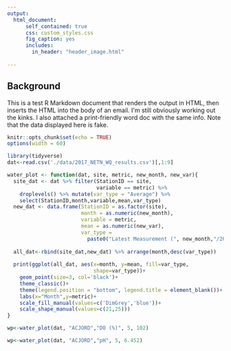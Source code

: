 ```yaml
---
output: 
  html_document:
      self_contained: true
      css: custom_styles.css
      fig_caption: yes
      includes:
        in_header: "header_image.html"
        
---
```

<p style="width:90%;margin:10px 10px">
<h2> Background </h2>
This is a test R Markdown document that renders the output in HTML, then inserts the HTML into the body of an email. I\'m still obviously working out the kinks. I also attached a print-friendly word doc with the same info. Note that the data displayed here is fake.

</p>
```r
knitr::opts_chunk$set(echo = TRUE)
options(width = 60)
```


```r
library(tidyverse)
dat<-read.csv('./data/2017_NETN_WQ_results.csv')[,1:9]

water_plot <- function(dat, site, metric, new_month, new_var){
  site_dat <- dat %>% filter(StationID == site, 
                             variable == metric) %>% 
    droplevels() %>% mutate(var_type = "Average") %>% 
    select(StationID,month,variable,mean,var_type)
  new_dat <- data.frame(StationID = as.factor(site),
                        month = as.numeric(new_month),
                        variable = metric,
                        mean = as.numeric(new_var),
                        var_type = 
                          paste0("Latest Measurement (", new_month,"/2019)" ))
  
  all_dat<-rbind(site_dat,new_dat) %>% arrange(month,desc(var_type))
  
  print(ggplot(all_dat, aes(x=month, y=mean, fill=var_type,
                            shape=var_type))+
    geom_point(size=3, col='black')+
    theme_classic()+
    theme(legend.position = "bottom", legend.title = element_blank())+
    labs(x="Month",y=metric)+
    scale_fill_manual(values=c('DimGrey','blue'))+
    scale_shape_manual(values=c(21,25)))
}
```

```r
wp<-water_plot(dat, "ACJORD","DO (%)", 5, 102)

```

```r
wp<-water_plot(dat, "ACJORD","pH", 5, 6.452)

```
